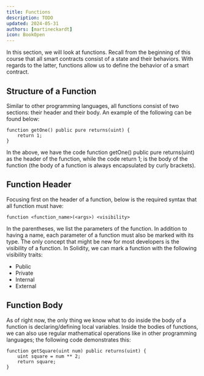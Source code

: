 ```yaml
---
title: Functions
description: TODO
updated: 2024-05-31
authors: [martineckardt]
icon: BookOpen
---
```


In this section, we will look at functions. Recall from the beginning of this course that all smart contracts consist of a state and their behaviors. With regards to the latter, functions allow us to define the behavior of a smart contract. 
## Structure of a Function
Similar to other programming languages, all functions consist of two sections: their header and their body. An example of the following can be found below:

```solidity
function getOne() public pure returns(uint) {
    return 1; 
}
```
In the above, we have the code function getOne() public pure returns(uint) as the header of the function, while the code return 1; is the body of the function (the body of a function is always encapsulated by curly brackets). 

## Function Header
Focusing first on the header of a function, below is the required syntax that all function must have:

```solidity
function <function_name>(<args>) <visibility>
```

In the parentheses, we list the parameters of the function. In addition to having a name, each parameter of a function must also be marked with its type. The only concept that might be new for most developers is the visibility of a function. In Solidity, we can mark a function with the following visibility traits:

- Public
- Private
- Internal
- External

## Function Body
As of right now, the only thing we know what to do inside the body of a function is declaring/defining local variables. Inside the bodies of functions, we can also use regular mathematical operations like in other programming languages; the following code demonstrates this:

```solidity
function getSquare(uint num) public returns(uint) {
    uint square = num ** 2;
    return square;
}
```